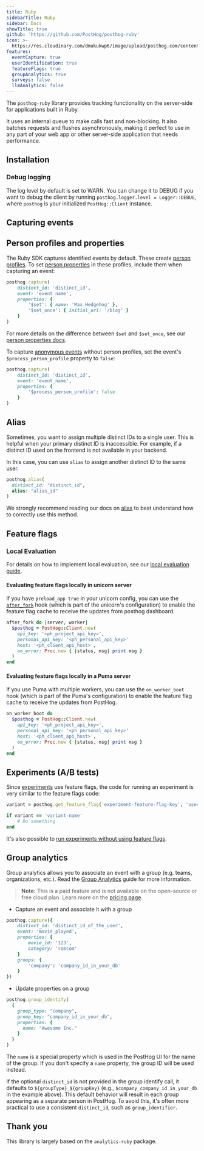 ```yaml
---
title: Ruby
sidebarTitle: Ruby
sidebar: Docs
showTitle: true
github: 'https://github.com/PostHog/posthog-ruby'
icon: >-
  https://res.cloudinary.com/dmukukwp6/image/upload/posthog.com/contents/images/docs/integrate/ruby.svg
features:
  eventCapture: true
  userIdentification: true
  featureFlags: true
  groupAnalytics: true
  surveys: false
  llmAnalytics: false
---
```


The `posthog-ruby` library provides tracking functionality on the server-side for applications built in Ruby.

It uses an internal queue to make calls fast and non-blocking. It also batches requests and flushes asynchronously, making it perfect to use in any part of your web app or other server-side application that needs performance.

## Installation


<RubyInstall />

### Debug logging

The log level by default is set to WARN. You can change it to DEBUG if you want to debug the client by running `posthog.logger.level = Logger::DEBUG`, where `posthog` is your initialized `PostHog::Client` instance.

## Capturing events


<RubySendEvents />

## Person profiles and properties

The Ruby SDK captures identified events by default. These create [person profiles](/docs/data/persons). To set [person properties](/docs/data/user-properties) in these profiles, include them when capturing an event:

```ruby
posthog.capture(
    distinct_id: 'distinct_id',
    event: 'event_name',
    properties: {
        '$set': { name: 'Max Hedgehog' },
        '$set_once': { initial_url: '/blog' }
    }
)
```

For more details on the difference between `$set` and `$set_once`, see our [person properties docs](/docs/data/user-properties#what-is-the-difference-between-set-and-set_once).

To capture [anonymous events](/docs/data/anonymous-vs-identified-events) without person profiles, set the event's `$process_person_profile` property to `false`:

```ruby
posthog.capture(
    distinct_id: 'distinct_id',
    event: 'event_name',
    properties: {
        '$process_person_profile': false
    }
)
```

## Alias

Sometimes, you want to assign multiple distinct IDs to a single user. This is helpful when your primary distinct ID is inaccessible. For example, if a distinct ID used on the frontend is not available in your backend.

In this case, you can use `alias` to assign another distinct ID to the same user.

```ruby
posthog.alias(
  distinct_id: "distinct_id",
  alias: "alias_id"
)
```

We strongly recommend reading our docs on [alias](/docs/data/identify#alias-assigning-multiple-distinct-ids-to-the-same-user) to best understand how to correctly use this method.

## Feature flags


<FeatureFlagsLibsIntro />


<RubyFeatureFlagsCode />

### Local Evaluation


<LocalEvaluationIntro />

For details on how to implement local evaluation, see our [local evaluation guide](/docs/feature-flags/local-evaluation).

#### Evaluating feature flags locally in unicorn server

If you have `preload_app true` in your unicorn config, you can use the [`after_fork`](https://www.rubydoc.info/gems/unicorn/Unicorn%2FConfigurator:after_fork) hook (which is part of the unicorn's configuration) to enable the feature flag cache to receive the updates from posthog dashboard.

```ruby
after_fork do |server, worker|
  $posthog = PostHog::Client.new(
    api_key: '<ph_project_api_key>',
    personal_api_key: '<ph_personal_api_key>'
    host: '<ph_client_api_host>',
    on_error: Proc.new { |status, msg| print msg }
  )
end
```

#### Evaluating feature flags locally in a Puma server

If you use Puma with multiple workers, you can use the `on_worker_boot` hook (which is part of the Puma's configuration) to enable the feature flag cache to receive the updates from PostHog.

```ruby
on_worker_boot do
  $posthog = PostHog::Client.new(
    api_key: '<ph_project_api_key>',
    personal_api_key: '<ph_personal_api_key>'
    host: '<ph_client_api_host>',
    on_error: Proc.new { |status, msg| print msg }
  )
end
```

## Experiments (A/B tests)

Since [experiments](/docs/experiments/manual) use feature flags, the code for running an experiment is very similar to the feature flags code:

```ruby
variant = posthog.get_feature_flag('experiment-feature-flag-key', 'user_distinct_id')

if variant == 'variant-name'
    # Do something
end
```

It's also possible to [run experiments without using feature flags](/docs/experiments/running-experiments-without-feature-flags).

## Group analytics

Group analytics allows you to associate an event with a group (e.g. teams, organizations, etc.). Read the [Group Analytics](/docs/user-guides/group-analytics) guide for more information.

> **Note:**  This is a paid feature and is not available on the open-source or free cloud plan. Learn more on the [pricing page](/pricing).

-   Capture an event and associate it with a group

```ruby
posthog.capture({
    distinct_id: 'distinct_id_of_the_user',
    event: 'movie_played',
    properties: {
        movie_id: '123',
        category: 'romcom'
    }
    groups: {
        'company': 'company_id_in_your_db'
    }
})
```

-   Update properties on a group

```ruby
posthog.group_identify(
  {
    group_type: "company",
    group_key: "company_id_in_your_db",
    properties: {
      name: "Awesome Inc."
    }
  }
)
```

The `name` is a special property which is used in the PostHog UI for the name of the group. If you don't specify a `name` property, the group ID will be used instead.

If the optional `distinct_id` is not provided in the group identify call, it defaults to `${groupType}_${groupKey}` (e.g., `$company_company_id_in_your_db` in the example above). This default behavior will result in each group appearing as a separate person in PostHog. To avoid this, it's often more practical to use a consistent `distinct_id`, such as `group_identifier`.

## Thank you

This library is largely based on the `analytics-ruby` package.

